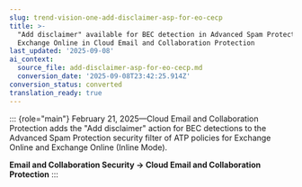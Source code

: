 ```yaml
---
slug: trend-vision-one-add-disclaimer-asp-for-eo-cecp
title: >-
  "Add disclaimer" available for BEC detection in Advanced Spam Protection for
  Exchange Online in Cloud Email and Collaboration Protection
last_updated: '2025-09-08'
ai_context:
  source_file: add-disclaimer-asp-for-eo-cecp.md
  conversion_date: '2025-09-08T23:42:25.914Z'
conversion_status: converted
translation_ready: true
---
```


::: {role="main"}
February 21, 2025—Cloud Email and Collaboration Protection adds the "Add disclaimer" action for BEC detections to the Advanced Spam Protection security filter of ATP policies for Exchange Online and Exchange Online (Inline Mode).

**Email and Collaboration Security → Cloud Email and Collaboration Protection**
:::
